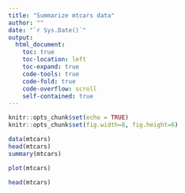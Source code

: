 ```yaml
---
title: "Summarize mtcars data"
author: ""
date: "`r Sys.Date()`"
output:
  html_document:
    toc: true
    toc-location: left
    toc-expand: true
    code-tools: true
    code-fold: true
    code-overflow: scroll
    self-contained: true
---
```



```r
knitr::opts_chunk$set(echo = TRUE)
knitr::opts_chunk$set(fig.width=8, fig.height=6)
```


```r
data(mtcars)
head(mtcars)
summary(mtcars)
```

```r
plot(mtcars)
```
```r
head(mtcars)
```



